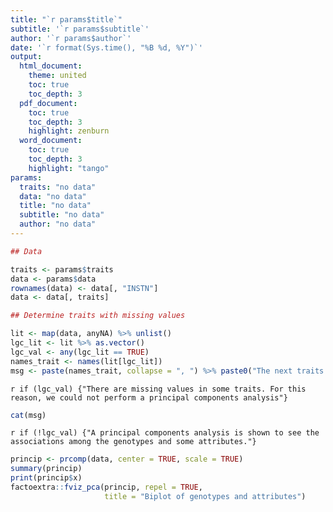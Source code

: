 ```yaml
---
title: "`r params$title`"
subtitle: '`r params$subtitle`'
author: '`r params$author`'
date: '`r format(Sys.time(), "%B %d, %Y")`'
output: 
  html_document:
    theme: united
    toc: true
    toc_depth: 3
  pdf_document:
    toc: true
    toc_depth: 3
    highlight: zenburn
  word_document:
    toc: true
    toc_depth: 3
    highlight: "tango"
params:
  traits: "no data"
  data: "no data"
  title: "no data"
  subtitle: "no data"
  author: "no data"
---
```


```r
## Data

traits <- params$traits
data <- params$data
rownames(data) <- data[, "INSTN"]
data <- data[, traits]

## Determine traits with missing values

lit <- map(data, anyNA) %>% unlist()
lgc_lit <- lit %>% as.vector()
lgc_val <- any(lgc_lit == TRUE)
names_trait <- names(lit[lgc_lit])
msg <- paste(names_trait, collapse = ", ") %>% paste0("The next traits have missing values: ", .)
```

`r if (lgc_val) {"There are missing values in some traits. For this reason, we could not perform a principal components analysis"}`
```r
cat(msg)
```

`r if (!lgc_val) {"A principal components analysis is shown to see the associations among the genotypes and some attributes."} `


```r
princip <- prcomp(data, center = TRUE, scale = TRUE)
summary(princip)
print(princip$x)
factoextra::fviz_pca(princip, repel = TRUE,
                     title = "Biplot of genotypes and attributes")
```
